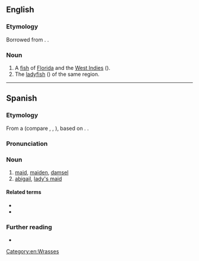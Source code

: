==English==

===Etymology===
Borrowed from {{bor|en|es|doncella||maid}}. {{doublet|en|damsel|demoiselle|donzella}}.

===Noun===
{{en-noun}}

# A [[fish]] of [[Florida]] and the [[West Indies]] ({{taxlink|Halichoeres radiatus|species|noshow=1}}).
# The [[ladyfish]] ({{taxlink|Bodianus rufus|species|noshow=1}}) of the same region.

{{Webster 1913}}
[[Category:en:Wrasses]]

----

==Spanish==

===Etymology===
From a {{inh|es|VL.|*domnicilla}} (compare {{cog|pro|donçela}}, {{cog|pt|donzela}}, {{cog|fr|demoiselle}}), based on {{inh|es|la|domina||lady, mistress}}. {{doublet|es|damisela}}.

===Pronunciation===
{{es-IPA}}

===Noun===
{{es-noun|f}}

# [[maid]], [[maiden]], [[damsel]] {{gloss|girl or an unmarried young woman}}
# [[abigail]], [[lady's maid]] {{gloss|female servant employed by an upper-class woman to attend to her personal needs}}

====Related terms====
* {{l|es|doncel}}
* {{l|es|doncellez}}

===Further reading===
* {{R:es:DRAE}}

{{C|es|Female|People}}
